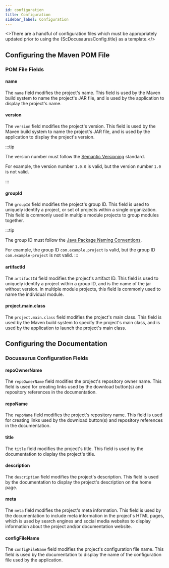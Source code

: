 ```yaml
---
id: configuration
title: Configuration
sidebar_label: Configuration
---
```



<>There are a handful of configuration files which must be appropriately updated prior to using
the {ScDocusaurusConfig.title} as a template.</><br/>

## Configuring the Maven POM File

<ConfiguringMavenPomFilePartial />

### POM File Fields

#### name

The `name` field modifies the project's name. This field is used by the Maven build system to
name the project's JAR file, and is used by the application to display the project's name.

#### version

The `version` field modifies the project's version. This field is used by the Maven build system
to name the project's JAR file, and is used by the application to display the project's version.

:::tip

The version number must follow the [Semantic Versioning](https://semver.org/) standard.

For example, the version number `1.0.0` is valid, but the version number `1.0` is not valid.

:::

#### groupId

The `groupId` field modifies the project's group ID. This field is used to uniquely identify a
project, or set of projects within a single organization. This field is commonly used in
multiple module projects to group modules together.

:::tip

The group ID must follow
the [Java Package Naming Conventions](https://docs.oracle.com/javase/tutorial/java/package/namingpkgs.html).

For example, the group ID `com.example.project` is valid, but the group ID `com.example-project` is
not valid.
:::

#### artifactId

The `artifactId` field modifies the project's artifact ID. This field is used to uniquely identify
a project within a group ID, and is the name of the jar without version. In multiple module
projects, this field is commonly used to name the individual module.

#### project.main.class

The `project.main.class` field modifies the project's main class. This field is used by the Maven
build system to specify the project's main class, and is used by the application to launch the
project's main class.

## Configuring the Documentation

<ConfiguringDocusaurusPartial />

### Docusaurus Configuration Fields

#### repoOwnerName

The `repoOwnerName` field modifies the project's repository owner name. This field is used
for creating links used by the download button(s) and repository references in the documentation.

#### repoName

The `repoName` field modifies the project's repository name. This field is used for creating links
used by the download button(s) and repository references in the documentation.

#### title

The `title` field modifies the project's title. This field is used by the documentation to display
the project's title.

#### description

The `description` field modifies the project's description. This field is used by the documentation
to display the project's description on the home page.

#### meta

The `meta` field modifies the project's meta information. This field is used by the documentation
to include meta information in the project's HTML pages, which is used by search engines and
social media websites to display information about the project and/or documentation website.

#### configFileName

The `configFileName` field modifies the project's configuration file name. This field is used by
the documentation to display the name of the configuration file used by the application.